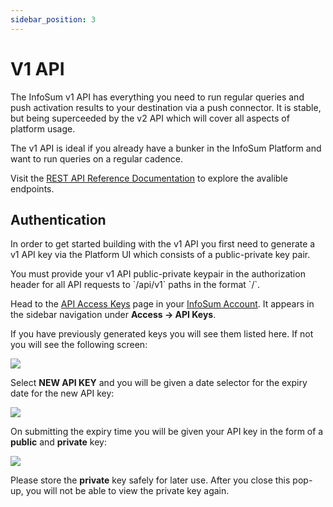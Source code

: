 ```yaml
---
sidebar_position: 3
---
```



# V1 API

The InfoSum v1 API has everything you need to run regular queries and push activation results to your destination via a push connector. It is stable, but being superceeded by the v2 API which will cover all aspects of platform usage.

The v1 API is ideal if you already have a bunker in the InfoSum Platform and want to run queries on a regular cadence. 

Visit the [REST API Reference Documentation](/api/v1) to explore the avalible endpoints.

## Authentication

In order to get started building with the v1 API you first need to generate a v1 API key via the Platform UI which consists of a public-private key pair.

<Admonition type="note">
You must provide your v1 API public-private keypair in the authorization header for all API requests to `/api/v1` paths in the format `<public_token>/<private_token>`.
</Admonition>

Head to the [API Access Keys](https://accounts.infosum.com/access/api-keys) page in your [InfoSum Account](https://accounts.infosum.com/). It appears in the sidebar navigation under **Access &rarr; API Keys**. 

If you have previously generated keys you will see them listed here. If not you will see the following screen:

<img src={NoAPIKeysImageURL} class="image_md"/><p/>
Select **NEW API KEY** and you will be given a date selector for the expiry date for the new API key:

<img src={SetExpiryImageURL} class="center_half_image"/><p/>
On submitting the expiry time you will be given your API key in the form of a **public** and **private** key:

<img src={GrantedAPIKeysImageURL} class="center_half_image"/><p/>
Please store the **private** key safely for later use. After you close this pop-up, you will not be able to view the private key again.